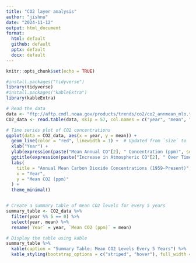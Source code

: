 ```yaml
---
title: "CO2 layer analysis"
author: "jishnu"
date: "2024-11-12"
output: html_document
format:
  html: default
  github: default
  pptx: default
  docx: default
---
```


```r
knitr::opts_chunk$set(echo = TRUE)
```

```r
#install.packages("tidyverse")
library(tidyverse)
#install.packages("kableExtra")
library(kableExtra)

# Read the data
data <- "ftp://aftp.cmdl.noaa.gov/products/trends/co2/co2_annmean_mlo.txt"
CO2_data <- read.table(data, skip = 57, col.names = c("year", "mean", "unc"))

# Time series plot of CO2 concentrations
ggplot(data = CO2_data, aes(x = year, y = mean)) +
  geom_line(color = "red", linewidth = 1) +  # Updated from `size` to `linewidth`
  xlab("Year") +
  ylab(expression(paste("Mean Annual CO"[2], " Concentration (ppm)", sep = ""))) +
  ggtitle(expression(paste("Increase in Atmospheric CO"[2], " Over Time"))) +
  labs(
    title = "Annual Mean Carbon Dioxide Concentrations (1959-Present)",
    x = "Year",
    y = "Mean CO2 (ppm)"
  ) +
  theme_minimal()

```

![]()

```r
# Create a summary table of mean CO2 levels for every 5 years
summary_table <- CO2_data %>%
  filter(year %% 5 == 0) %>%
  select(year, mean) %>%
  rename(`Year` = year, `Mean CO2 (ppm)` = mean)

# Display the table using kable
summary_table %>%
  kable(caption = "Summary Table: Mean CO2 Levels Every 5 Years") %>%
  kable_styling(bootstrap_options = c("striped", "hover"), full_width = FALSE)
```

```r

```
